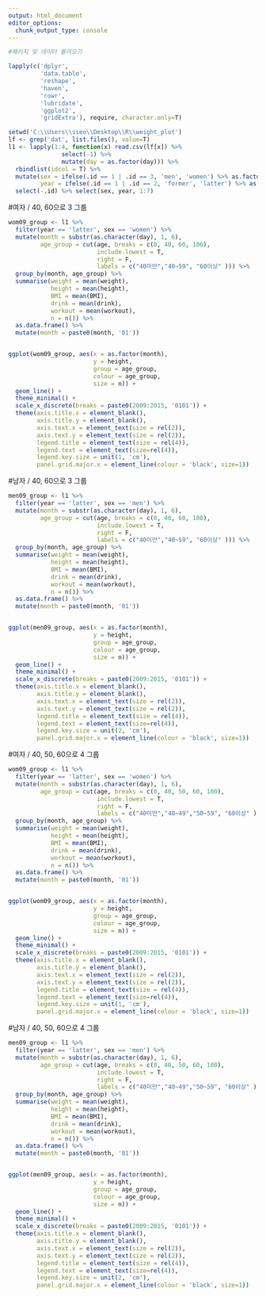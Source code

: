 ```yaml
---
output: html_document
editor_options: 
  chunk_output_type: console
---
```





```r
#패키지 및 데이터 불러오기

lapply(c('dplyr',
         'data.table',
         'reshape',
         'haven',
         'rowr',
         'lubridate',
         'ggplot2',
         'gridExtra'), require, character.only=T)

setwd('C:\\Users\\sseo\\Desktop\\R\\weight_plot')
lf <- grep('dat', list.files(), value=T)
l1 <- lapply(1:4, function(x) read.csv(lf[x]) %>% 
               select(-1) %>%
               mutate(day = as.factor(day))) %>%
  rbindlist(idcol = T) %>%
  mutate(sex = ifelse(.id == 1 | .id == 3, 'men', 'women') %>% as.factor(),
         year = ifelse(.id == 1 | .id == 2, 'former', 'latter') %>% as.factor()) %>%
  select(-.id) %>% select(sex, year, 1:7)
```





#여자 / 40, 60으로 3 그룹 
```r
wom09_group <- l1 %>%
  filter(year == 'latter', sex == 'women') %>%
  mutate(month = substr(as.character(day), 1, 6),
         age_group = cut(age, breaks = c(0, 40, 60, 100), 
                         include.lowest = T,
                         right = F,
                         labels = c("40미만","40~59", "60이상" ))) %>%
  group_by(month, age_group) %>%
  summarise(weight = mean(weight),
            height = mean(height),
            BMI = mean(BMI),
            drink = mean(drink),
            workout = mean(workout),
            n = n()) %>% 
  as.data.frame() %>%
  mutate(month = paste0(month, '01'))


ggplot(wom09_group, aes(x = as.factor(month),
                        y = height,
                        group = age_group,
                        colour = age_group,
                        size = n)) +
  geom_line() +
  theme_minimal() +
  scale_x_discrete(breaks = paste0(2009:2015, '0101')) +
  theme(axis.title.x = element_blank(),
        axis.title.y = element_blank(),
        axis.text.x = element_text(size = rel(2)),
        axis.text.y = element_text(size = rel(2)),
        legend.title = element_text(size = rel(4)),
        legend.text = element_text(size=rel(4)),
        legend.key.size = unit(1, 'cm'),
        panel.grid.major.x = element_line(colour = 'black', size=1)) 
```



#남자 / 40, 60으로 3 그룹 
```r
men09_group <- l1 %>%
  filter(year == 'latter', sex == 'men') %>%
  mutate(month = substr(as.character(day), 1, 6),
         age_group = cut(age, breaks = c(0, 40, 60, 100), 
                         include.lowest = T,
                         right = F,
                         labels = c("40미만","40~59", "60이상" ))) %>%
  group_by(month, age_group) %>%
  summarise(weight = mean(weight),
            height = mean(height),
            BMI = mean(BMI),
            drink = mean(drink),
            workout = mean(workout),
            n = n()) %>% 
  as.data.frame() %>%
  mutate(month = paste0(month, '01'))


ggplot(men09_group, aes(x = as.factor(month),
                        y = height,
                        group = age_group,
                        colour = age_group,
                        size = n)) +
  geom_line() +
  theme_minimal() +
  scale_x_discrete(breaks = paste0(2009:2015, '0101')) +
  theme(axis.title.x = element_blank(),
        axis.title.y = element_blank(),
        axis.text.x = element_text(size = rel(2)),
        axis.text.y = element_text(size = rel(2)),
        legend.title = element_text(size = rel(4)),
        legend.text = element_text(size=rel(4)),
        legend.key.size = unit(2, 'cm'),
        panel.grid.major.x = element_line(colour = 'black', size=1)) 
```



#여자 / 40, 50, 60으로 4 그룹 
```r
wom09_group <- l1 %>%
  filter(year == 'latter', sex == 'women') %>%
  mutate(month = substr(as.character(day), 1, 6),
         age_group = cut(age, breaks = c(0, 40, 50, 60, 100), 
                         include.lowest = T,
                         right = F,
                         labels = c("40미만","40~49","50~59", "60이상" ))) %>%
  group_by(month, age_group) %>%
  summarise(weight = mean(weight),
            height = mean(height),
            BMI = mean(BMI),
            drink = mean(drink),
            workout = mean(workout),
            n = n()) %>% 
  as.data.frame() %>%
  mutate(month = paste0(month, '01'))


ggplot(wom09_group, aes(x = as.factor(month),
                        y = height,
                        group = age_group,
                        colour = age_group,
                        size = n)) +
  geom_line() +
  theme_minimal() +
  scale_x_discrete(breaks = paste0(2009:2015, '0101')) +
  theme(axis.title.x = element_blank(),
        axis.title.y = element_blank(),
        axis.text.x = element_text(size = rel(2)),
        axis.text.y = element_text(size = rel(2)),
        legend.title = element_text(size = rel(4)),
        legend.text = element_text(size=rel(4)),
        legend.key.size = unit(1, 'cm'),
        panel.grid.major.x = element_line(colour = 'black', size=1)) 
```



#남자 / 40, 50, 60으로 4 그룹 
```r
men09_group <- l1 %>%
  filter(year == 'latter', sex == 'men') %>%
  mutate(month = substr(as.character(day), 1, 6),
         age_group = cut(age, breaks = c(0, 40, 50, 60, 100), 
                         include.lowest = T,
                         right = F,
                         labels = c("40미만","40~49","50~59", "60이상" ))) %>%
  group_by(month, age_group) %>%
  summarise(weight = mean(weight),
            height = mean(height),
            BMI = mean(BMI),
            drink = mean(drink),
            workout = mean(workout),
            n = n()) %>% 
  as.data.frame() %>%
  mutate(month = paste0(month, '01'))


ggplot(men09_group, aes(x = as.factor(month),
                        y = height,
                        group = age_group,
                        colour = age_group,
                        size = n)) +
  geom_line() +
  theme_minimal() +
  scale_x_discrete(breaks = paste0(2009:2015, '0101')) +
  theme(axis.title.x = element_blank(),
        axis.title.y = element_blank(),
        axis.text.x = element_text(size = rel(2)),
        axis.text.y = element_text(size = rel(2)),
        legend.title = element_text(size = rel(4)),
        legend.text = element_text(size=rel(4)),
        legend.key.size = unit(2, 'cm'),
        panel.grid.major.x = element_line(colour = 'black', size=1)) 
```













